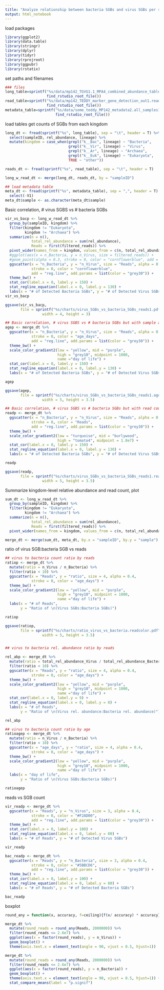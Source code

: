 ```yaml
---
title: "Analyze relationship between bacteria SGBs and virus SGBs per sample and read #, TEDDY data"
output: html_notebook
---
```


load packages
```r
library(ggplot2)
library(data.table)
library(stringr)
library(dplyr)
library(tidyr)
library(rprojroot)
library(ggpubr)
library(rstatix)
```

set paths and filenames

```r
### files
long_table=sprintf("%s/data/mp142_TGVG1.1_MPA4_combined_abundance_table_longform1.tsv",
                   find_rstudio_root_file())
read_table=sprintf("%s/data/mp142_TEDDY_marker_gene_detection_out1.reads_by_sample.tsv",
                   find_rstudio_root_file())
metadata_table=sprintf("%s/data/some_teddy_MP142_metadata2.all_samples1.delivery.csv",
                       find_rstudio_root_file())

```

load tables get counts of SGBs from each kingdom
```r
long_dt <- fread(sprintf("%s", long_table), sep = "\t", header = T) %>%
  select(sampleID, rel_abundance, lineage) %>%
  mutate(kingdom = case_when(grepl("k__Bac", lineage) ~ "Bacteria", 
                             grepl("k__Vir", lineage) ~ "Virus",
                             grepl("k__Ar", lineage) ~ "Archaea",
                             grepl("k__Euk", lineage) ~ "Eukaryota",
                             TRUE ~ "other"))

reads_dt <- fread(sprintf("%s", read_table), sep = "\t", header = T)

long_w_read_dt <- merge(long_dt, reads_dt, by = "sampleID")
```

```r
## load metadata table
meta_dt <- fread(sprintf("%s", metadata_table), sep = ",", header = T) %>%
  select(-V1)
meta_dt$sample <- as.character(meta_dt$sample)
```

Basic correlation, # virus SGBS vs # bacteria SGBs
```r
vir_vs_bacp <- long_w_read_dt %>%
  group_by(sampleID, kingdom) %>%
  filter(kingdom != "Eukaryota",
         kingdom != "Archaea") %>%
  summarize(n = n(),
            total_rel_abundance = sum(rel_abundance),
            Reads = first(filtered_reads)) %>%
  pivot_wider(names_from = kingdom, values_from = c(n, total_rel_abundance), values_fill = 0) %>%
  #ggplot(aes(x = n_Bacteria, y = n_Virus, size = filtered_reads)) +
  #geom_point(alpha = 0.3, stroke = 0, color = "cornflowerblue", add = "reg.line") +
  ggscatter(x = "n_Bacteria", y = "n_Virus", size = "Reads", alpha = 0.2, 
            stroke = 0, color = "cornflowerblue", 
            add = "reg.line", add.params = list(color = "grey30")) +
  theme_bw() +
  stat_cor(label.x = 0, label.y = 150) +
  stat_regline_equation(label.x = 0, label.y = 130) +
  labs(x = "# of Detected Bacteria SGBs", y = "# of Detected Virus SGBs")
vir_vs_bacp

ggsave(vir_vs_bacp, 
       file = sprintf("%s/charts/virus_SGBs_vs_bacteria_SGBs_reads1.pdf", find_rstudio_root_file()), 
                 width = 4, height = 3)
```

```r
## Basic correlation, # virus SGBS vs # bacteria SGBs but with sample age
agep <- merge_dt %>%
  ggscatter(x = "n_Bacteria", y = "n_Virus", size = "Reads", alpha = 0.4, 
            stroke = 0, color = "age_days", 
            add = "reg.line", add.params = list(color = "grey30")) +
  theme_bw() +
  scale_color_gradient2(low = "yellow", mid = "purple", 
                        high = "grey10", midpoint = 1000, 
                        name ="day of life") +
  stat_cor(label.x = 0, label.y = 150) +
  stat_regline_equation(label.x = 0, label.y = 130) +
  labs(x = "# of Detected Bacteria SGBs", y = "# of Detected Virus SGBs")

agep

ggsave(agep, 
       file = sprintf("%s/charts/virus_SGBs_vs_bacteria_SGBs_reads1.agecolor.pdf", find_rstudio_root_file()), 
                 width = 5, height = 3.5)

## Basic correlation, # virus SGBS vs # bacteria SGBs but with read count
readp <- merge_dt %>%
  ggscatter(x = "n_Bacteria", y = "n_Virus", size = "Reads", alpha = 0.4, 
            stroke = 0, color = "Reads", 
            add = "reg.line", add.params = list(color = "grey30")) +
  theme_bw() +
  scale_color_gradient2(low = "turquoise", mid = "burlywood", 
                        high = "tomato4", midpoint = 1.8e7) +
  stat_cor(label.x = 0, label.y = 150) +
  stat_regline_equation(label.x = 0, label.y = 130) +
  labs(x = "# of Detected Bacteria SGBs", y = "# of Detected Virus SGBs")

readp

ggsave(readp, 
       file = sprintf("%s/charts/virus_SGBs_vs_bacteria_SGBs_reads1.readcolor.pdf", find_rstudio_root_file()), 
                 width = 5, height = 3.5)
```

Summarize kingdom-level relative abundance and read count, plot
```r
sum_dt <- long_w_read_dt %>%
  group_by(sampleID, kingdom) %>%
  filter(kingdom != "Eukaryota",
         kingdom != "Archaea") %>%
  summarize(n = n(),
            total_rel_abundance = sum(rel_abundance),
            Reads = first(filtered_reads)) %>%
  pivot_wider(names_from = kingdom, values_from = c(n, total_rel_abundance), values_fill = 0)

merge_dt <- merge(sum_dt, meta_dt, by.x = "sampleID", by.y = "sample")

```



ratio of virus SGB:bacteria SGB vs reads
```r

## virus to bacteria count ratio by reads
ratiop <- merge_dt %>%
  mutate(ratio = n_Virus / n_Bacteria) %>%
  filter(ratio < 10) %>%
  ggscatter(x = "Reads", y = "ratio", size = 4, alpha = 0.4, 
            stroke = 0, color = "age_days") +
  theme_bw() +
  scale_color_gradient2(low = "yellow", mid = "purple", 
                        high = "grey10", midpoint = 1000, 
                        name ="day of life") +
  labs(x = "# of Reads", 
       y = "Ratio of \n(Virus SGBs:Bacteria SGBs)")

ratiop

ggsave(ratiop, 
       file = sprintf("%s/charts/ratio_virus_vs_bacteria.readcolor.pdf", find_rstudio_root_file()), 
                 width = 5, height = 3.5)


## virus to bacteria rel. abundance ratio by reads

rel_abp <- merge_dt %>%
  mutate(ratio = total_rel_abundance_Virus / total_rel_abundance_Bacteria) %>%
  filter(ratio < 10) %>%
  ggscatter(x = "Reads", y = "ratio", size = 4, alpha = 0.4, 
            stroke = 0, color = "age_days") +
  theme_bw() +
  scale_color_gradient2(low = "yellow", mid = "purple", 
                        high = "grey10", midpoint = 1000, 
                        name ="day of life") +
  stat_cor(label.x = 0, label.y = 9) +
  stat_regline_equation(label.x = 0, label.y = 8) +
  labs(x = "# of Reads", 
       y = "Ratio of \n(Virus rel. abundance:Bacteria rel. abundance)")

rel_abp
```


```r
## virus to bacteria count ratio by age
ratioagep <- merge_dt %>%
  mutate(ratio = n_Virus / n_Bacteria) %>%
  filter(ratio < 10) %>%
  ggscatter(x = "age_days", y = "ratio", size = 4, alpha = 0.4, 
            stroke = 0, color = "age_days") +
  theme_bw() +
  scale_color_gradient2(low = "yellow", mid = "purple", 
                        high = "grey10", midpoint = 1000, 
                        name ="day of life") +
  labs(x = "day of life", 
       y = "Ratio of \n(Virus SGBs:Bacteria SGBs)")

ratioagep
```

reads vs SGB count
```r

vir_readp <- merge_dt %>%
  ggscatter(x = "Reads", y = "n_Virus", size = 3, alpha = 0.4, 
            stroke = 0, color = "#F2AD00", 
            add = "reg.line", add.params = list(color = "grey30")) +
  theme_bw() +
  stat_cor(label.x = 0, label.y = 100) +
  stat_regline_equation(label.x = 0, label.y = 80) +
  labs(x = "# of Reads", y = "# of Detected Virus SGBs")

vir_readp

bac_readp <- merge_dt %>%
  ggscatter(x = "Reads", y = "n_Bacteria", size = 3, alpha = 0.4, 
            stroke = 0, color = "#5BBCD6", 
            add = "reg.line", add.params = list(color = "grey30")) +
  theme_bw() +
  stat_cor(label.x = 0, label.y = 100) +
  stat_regline_equation(label.x = 0, label.y = 80) +
  labs(x = "# of Reads", y = "# of Detected Bacteria SGBs")

bac_readp
```

boxplot
```r
round_any = function(x, accuracy, f=ceiling){f(x/ accuracy) * accuracy}

merge_dt %>%
  mutate(round_reads = round_any(Reads, 2000000)) %>%
  filter(round_reads <= 2.6e7) %>%
  ggplot(aes(x = factor(round_reads), y = n_Virus)) +
  geom_boxplot() +
  theme(axis.text.x = element_text(angle = 90, vjust = 0.5, hjust=1))

merge_dt %>%
  mutate(round_reads = round_any(Reads, 2000000)) %>%
  filter(round_reads <= 2.6e7) %>%
  ggplot(aes(x = factor(round_reads), y = n_Bacteria)) +
  geom_boxplot() +
  theme(axis.text.x = element_text(angle = 90, vjust = 0.5, hjust=1)) +
  stat_compare_means(label = "p.signif")
```








